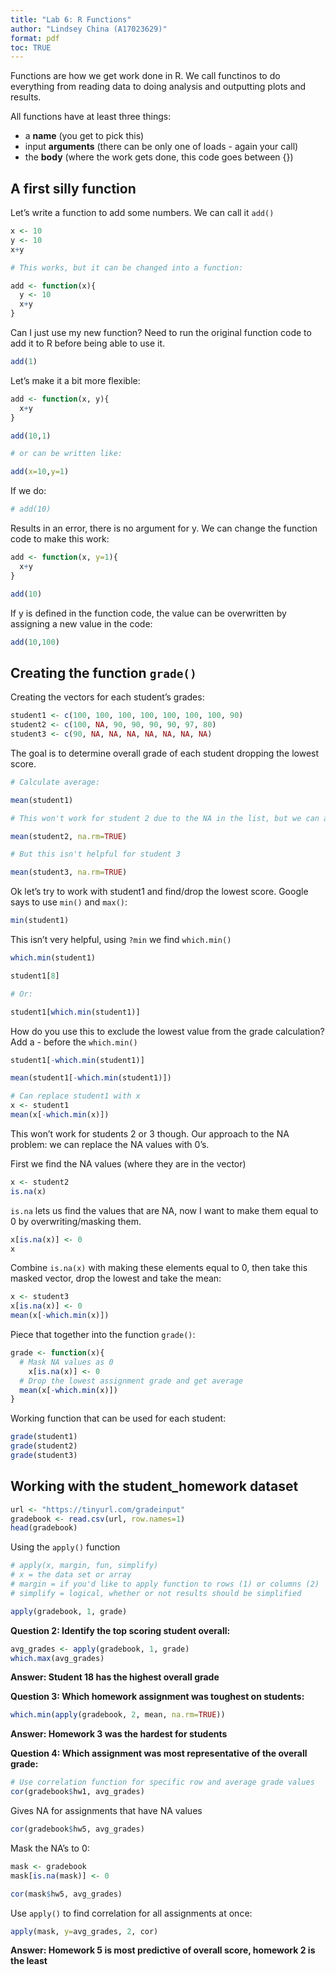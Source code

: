 ```yaml
---
title: "Lab 6: R Functions"
author: "Lindsey China (A17023629)"
format: pdf
toc: TRUE
---
```


Functions are how we get work done in R. We call functinos to do everything from reading data to doing analysis and outputting plots and results.

All functions have at least three things:

- a **name** (you get to pick this)
- input **arguments** (there can be only one of loads - again your call)
- the **body** (where the work gets done, this code goes between {})

## A first silly function

Let's write a function to add some numbers. We can call it `add()`

```r
x <- 10
y <- 10
x+y

# This works, but it can be changed into a function:

add <- function(x){
  y <- 10
  x+y
}
```

Can I just use my new function? Need to run the original function code to add it to R before being able to use it.

```r
add(1)
```

Let's make it a bit more flexible:

```r
add <- function(x, y){
  x+y
}

add(10,1)

# or can be written like:

add(x=10,y=1)
```

If we do:

```r
# add(10)
```

Results in an error, there is no argument for y. We can change the function code to make this work:

```r
add <- function(x, y=1){
  x+y
}

add(10)
```

If y is defined in the function code, the value can be overwritten by assigning a new value in the code:

```r
add(10,100)
```

## Creating the function `grade()`

Creating the vectors for each student's grades:

```r
student1 <- c(100, 100, 100, 100, 100, 100, 100, 90)
student2 <- c(100, NA, 90, 90, 90, 90, 97, 80)
student3 <- c(90, NA, NA, NA, NA, NA, NA, NA)
```

The goal is to determine overall grade of each student dropping the lowest score.

```r
# Calculate average:

mean(student1)

# This won't work for student 2 due to the NA in the list, but we can alter the `mean()` code to remove NA from the list:

mean(student2, na.rm=TRUE)

# But this isn't helpful for student 3

mean(student3, na.rm=TRUE)

```

Ok let's try to work with student1 and find/drop the lowest score. Google says to use `min()` and `max()`:

```r
min(student1)
```

This isn't very helpful, using `?min` we find `which.min()` 

```r
which.min(student1)

student1[8]

# Or:

student1[which.min(student1)]
```

How do you use this to exclude the lowest value from the grade calculation? Add a - before the `which.min()`

```r
student1[-which.min(student1)]
```

```r
mean(student1[-which.min(student1)])

# Can replace student1 with x
x <- student1
mean(x[-which.min(x)])

```

This won't work for students 2 or 3 though. Our approach to the NA problem: we can replace the NA values with 0's.

First we find the NA values (where they are in the vector)

```r
x <- student2
is.na(x)
```

`is.na` lets us find the values that are NA, now I want to make them equal to 0 by overwriting/masking them.

```r
x[is.na(x)] <- 0
x
```

Combine `is.na(x)` with making these elements equal to 0, then take this masked vector, drop the lowest and take the mean:

```r
x <- student3
x[is.na(x)] <- 0
mean(x[-which.min(x)])
```

Piece that together into the function `grade()`:

```r
grade <- function(x){
  # Mask NA values as 0
    x[is.na(x)] <- 0
  # Drop the lowest assignment grade and get average
  mean(x[-which.min(x)])
}
```

Working function that can be used for each student:

```r
grade(student1)
grade(student2)
grade(student3)
```

## Working with the student_homework dataset

```r
url <- "https://tinyurl.com/gradeinput"
gradebook <- read.csv(url, row.names=1)
head(gradebook)
```

Using the `apply()` function

```r
# apply(x, margin, fun, simplify)
# x = the data set or array
# margin = if you'd like to apply function to rows (1) or columns (2)
# simplify = logical, whether or not results should be simplified

apply(gradebook, 1, grade)

```

**Question 2: Identify the top scoring student overall:**

```r
avg_grades <- apply(gradebook, 1, grade)
which.max(avg_grades)
```

**Answer: Student 18 has the highest overall grade**

**Question 3: Which homework assignment was toughest on students:**

```r
which.min(apply(gradebook, 2, mean, na.rm=TRUE))
```

**Answer: Homework 3 was the hardest for students**

**Question 4: Which assignment was most representative of the overall grade:**

```r
# Use correlation function for specific row and average grade values
cor(gradebook$hw1, avg_grades)
```

Gives NA for assignments that have NA values

```r
cor(gradebook$hw5, avg_grades)
```

Mask the NA's to 0:

```r
mask <- gradebook
mask[is.na(mask)] <- 0
```

```r
cor(mask$hw5, avg_grades)
```

Use `apply()` to find correlation for all assignments at once:

```r
apply(mask, y=avg_grades, 2, cor)
```

**Answer: Homework 5 is most predictive of overall score, homework 2 is the least**